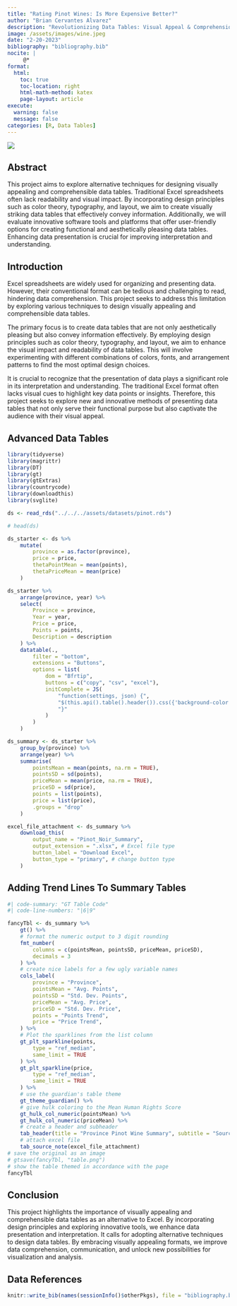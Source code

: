---
title: "Rating Pinot Wines: Is More Expensive Better?"
author: "Brian Cervantes Alvarez"
description: "Revolutionizing Data Tables: Visual Appeal & Comprehension. Explore techniques for aesthetically pleasing & informative tables. Enhance data presentation with design principles & innovative software."
image: /assets/images/wine.jpeg
date: "2-20-2023"
bibliography: "bibliography.bib"
nocite: |
     @*
format:
  html:
    toc: true
    toc-location: right
    html-math-method: katex
    page-layout: article
execute: 
  warning: false
  message: false
categories: [R, Data Tables]
---

![](/assets/images/wine.jpeg)

## Abstract

This project aims to explore alternative techniques for designing visually appealing and comprehensible data tables. Traditional Excel spreadsheets often lack readability and visual impact. By incorporating design principles such as color theory, typography, and layout, we aim to create visually striking data tables that effectively convey information. Additionally, we will evaluate innovative software tools and platforms that offer user-friendly options for creating functional and aesthetically pleasing data tables. Enhancing data presentation is crucial for improving interpretation and understanding.

## Introduction

Excel spreadsheets are widely used for organizing and presenting data. However, their conventional format can be tedious and challenging to read, hindering data comprehension. This project seeks to address this limitation by exploring various techniques to design visually appealing and comprehensible data tables.

The primary focus is to create data tables that are not only aesthetically pleasing but also convey information effectively. By employing design principles such as color theory, typography, and layout, we aim to enhance the visual impact and readability of data tables. This will involve experimenting with different combinations of colors, fonts, and arrangement patterns to find the most optimal design choices.

It is crucial to recognize that the presentation of data plays a significant role in its interpretation and understanding. The traditional Excel format often lacks visual cues to highlight key data points or insights. Therefore, this project seeks to explore new and innovative methods of presenting data tables that not only serve their functional purpose but also captivate the audience with their visual appeal.

## Advanced Data Tables

```{r}
library(tidyverse)
library(magrittr)
library(DT)
library(gt)
library(gtExtras)
library(countrycode)
library(downloadthis)
library(svglite)

ds <- read_rds("../../../assets/datasets/pinot.rds")

# head(ds)
```

```{r}
ds_starter <- ds %>%
    mutate(
        province = as.factor(province),
        price = price,
        thetaPointMean = mean(points),
        thetaPriceMean = mean(price)
    )

ds_starter %>%
    arrange(province, year) %>%
    select(
        Province = province,
        Year = year,
        Price = price,
        Points = points,
        Description = description
    ) %>%
    datatable(.,
        filter = "bottom",
        extensions = "Buttons",
        options = list(
            dom = "Bfrtip",
            buttons = c("copy", "csv", "excel"),
            initComplete = JS(
                "function(settings, json) {",
                "$(this.api().table().header()).css({'background-color': '#131F4F', 'color': '#fff'});",
                "}"
            )
        )
    )

```

```{r}
ds_summary <- ds_starter %>%
    group_by(province) %>%
    arrange(year) %>%
    summarise(
        pointsMean = mean(points, na.rm = TRUE),
        pointsSD = sd(points),
        priceMean = mean(price, na.rm = TRUE),
        priceSD = sd(price),
        points = list(points),
        price = list(price),
        .groups = "drop"
    )
```

```{r}
excel_file_attachment <- ds_summary %>%
    download_this(
        output_name = "Pinot_Noir_Summary",
        output_extension = ".xlsx", # Excel file type
        button_label = "Download Excel",
        button_type = "primary", # change button type
    )
```

## Adding Trend Lines To Summary Tables

```{r}
#| code-summary: "GT Table Code"
#| code-line-numbers: "|6|9"

fancyTbl <- ds_summary %>%
    gt() %>%
    # format the numeric output to 3 digit rounding
    fmt_number(
        columns = c(pointsMean, pointsSD, priceMean, priceSD),
        decimals = 3
    ) %>%
    # create nice labels for a few ugly variable names
    cols_label(
        province = "Province",
        pointsMean = "Avg. Points",
        pointsSD = "Std. Dev. Points",
        priceMean = "Avg. Price",
        priceSD = "Std. Dev. Price",
        points = "Points Trend",
        price = "Price Trend",
    ) %>%
    # Plot the sparklines from the list column
    gt_plt_sparkline(points,
        type = "ref_median",
        same_limit = TRUE
    ) %>%
    gt_plt_sparkline(price,
        type = "ref_median",
        same_limit = TRUE
    ) %>%
    # use the guardian's table theme
    gt_theme_guardian() %>%
    # give hulk coloring to the Mean Human Rights Score
    gt_hulk_col_numeric(pointsMean) %>%
    gt_hulk_col_numeric(priceMean) %>%
    # create a header and subheader
    tab_header(title = "Province Pinot Wine Summary", subtitle = "Source: Dr. Hendrick") %>%
    # attach excel file
    tab_source_note(excel_file_attachment)
# save the original as an image
# gtsave(fancyTbl, "table.png")
# show the table themed in accordance with the page
fancyTbl
```

## Conclusion

This project highlights the importance of visually appealing and comprehensible data tables as an alternative to Excel. By incorporating design principles and exploring innovative tools, we enhance data presentation and interpretation. It calls for adopting alternative techniques to design data tables. By embracing visually appealing formats, we improve data comprehension, communication, and unlock new possibilities for visualization and analysis.

## Data References

```{r, echo=FALSE}
knitr::write_bib(names(sessionInfo()$otherPkgs), file = "bibliography.bib")
```